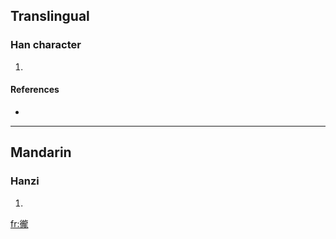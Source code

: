 ==Translingual==

===Han character===
{{Han char|rn=60|rad=彳|as=16|sn=19|four=2121<sub>1</sub>|canj=竹人卜月心 (HOYBP)}}

# {{defn|Han|sort=彳16}}

====References====
* {{Han ref|kx=0372.130|dkj=10279|dj=0699.300|hdz=20851.060|uh=5FBF|ud=24511|bh=F240|bd=62016}}

----

==Mandarin==

===Hanzi===
{{cmn-hanzi|pin=[[lòng]] ([[long4]])|wg=lung<sup>4</sup>}}

# {{defn|Mandarin}}

[[fr:徿]]
